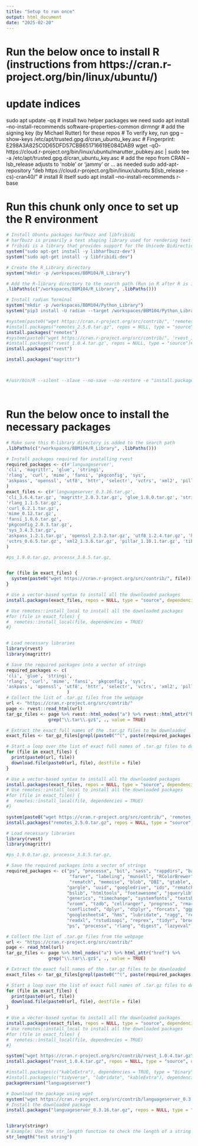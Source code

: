 ```yaml
---
title: "Setup to run once" 
output: html_document
date: "2025-02-20"
---
```


# Run the below once to install R (instructions from https://cran.r-project.org/bin/linux/ubuntu/)
# update indices
sudo apt update -qq
# install two helper packages we need
sudo apt install --no-install-recommends software-properties-common dirmngr
# add the signing key (by Michael Rutter) for these repos
# To verify key, run gpg --show-keys /etc/apt/trusted.gpg.d/cran_ubuntu_key.asc 
# Fingerprint: E298A3A825C0D65DFD57CBB651716619E084DAB9
wget -qO- https://cloud.r-project.org/bin/linux/ubuntu/marutter_pubkey.asc | sudo tee -a /etc/apt/trusted.gpg.d/cran_ubuntu_key.asc
# add the repo from CRAN -- lsb_release adjusts to 'noble' or 'jammy' or ... as needed
sudo add-apt-repository "deb https://cloud.r-project.org/bin/linux/ubuntu $(lsb_release -cs)-cran40/"
# install R itself
sudo apt install --no-install-recommends r-base


# Run this chunk **only once** to set up the R environment
```r
# Install Ubuntu packages harfbuzz and libfribidi
# harfbuzz is primarily a text shaping library used for rendering text
# fribidi is a library that provides support for the Unicode Bidirectional Algorithm (Bidi)
system("sudo apt-get install -y libharfbuzz-dev")
system("sudo apt-get install -y libfribidi-dev")

# Create the R_Library directory
system("mkdir -p /workspaces/BBM104/R_Library")

# Add the R-library directory to the search path (Run in R after R is installed but before any R library is installed)
.libPaths(c("/workspaces/BBM104/R_Library", .libPaths()))

# Install radian Terminal
system("mkdir -p /workspaces/BBM104/Python_Library")
system("pip3 install -U radian --target /workspaces/BBM104/Python_Library")

#system(paste0("wget https://cran.r-project.org/src/contrib/", 'remotes_2.5.0.tar.gz'))
#install.packages("remotes_2.5.0.tar.gz", repos = NULL, type = "source")#, dependencies = TRUE)
install.packages("remotes")
#system(paste0("wget https://cran.r-project.org/src/contrib/", 'rvest_1.0.4.tar.gz'))
#install.packages('rvest_1.0.4.tar.gz', repos = NULL, type = "source")#, dependencies = TRUE)
install.packages("rvest")

install.packages("magrittr")



#/usr/bin/R --silent --slave --no-save --no-restore -e "install.packages('languageserver', repos='https://cloud.r-project.org/',lib='/workspaces/BBM104/R_Library')"




```


# Run the below once to install the necessary packages
```r

# Make sure this R-library directory is added to the search path
.libPaths(c("/workspaces/BBM104/R_Library", .libPaths()))

# Install packages required for installing rvest
required_packages <- c(#'languageserver', 
'cli', 'magrittr', 'glue', 'stringi', 
'rlang', 'curl', 'mime', 'fansi', 'pkgconfig', 'sys',
'askpass', 'openssl', 'utf8', 'httr', 'selectr', 'vctrs', 'xml2', 'pillar', 'tibble'
)
exact_files <- c(#'languageserver_0.3.16.tar.gz', 
'cli_3.6.4.tar.gz', 'magrittr_2.0.3.tar.gz', 'glue_1.8.0.tar.gz', 'stringi_1.8.4.tar.gz',
'rlang_1.1.5.tar.gz',
'curl_6.2.1.tar.gz', 
'mime_0.12.tar.gz', 
'fansi_1.0.6.tar.gz',  
'pkgconfig_2.0.3.tar.gz', 
'sys_3.4.3.tar.gz',
'askpass_1.2.1.tar.gz', 'openssl_2.3.2.tar.gz', 'utf8_1.2.4.tar.gz', 'httr_1.4.7.tar.gz', 'selectr_0.4-2.tar.gz',
'vctrs_0.6.5.tar.gz', 'xml2_1.3.6.tar.gz', 'pillar_1.10.1.tar.gz', 'tibble_3.2.1.tar.gz' 
)

#ps_1.9.0.tar.gz, processx_3.8.5.tar.gz,


for (file in exact_files) {
  system(paste0("wget https://cran.r-project.org/src/contrib/", file))
}

# Use a vector-based syntax to install all the downloaded packages
install.packages(exact_files, repos = NULL, type = "source", dependencies = TRUE)

# Use remotes::install_local to install all the downloaded packages
#for (file in exact_files) {
#  remotes::install_local(file, dependencies = TRUE)
#}

```


```r


```






```r

# Load necessary libraries
library(rvest) 
library(magrittr) 

# Save the required packages into a vector of strings
required_packages <- c(
'cli', 'glue', 'stringi', 
'rlang', 'curl', 'mime', 'fansi', 'pkgconfig', 'sys',
'askpass', 'openssl', 'utf8', 'httr', 'selectr', 'vctrs', 'xml2', 'pillar', 'tibble'
                       )
# Collect the list of .tar.gz files from the webpage
url <- "https://cran.r-project.org/src/contrib/"
page <- rvest::read_html(url)
tar_gz_files <- page %>% rvest::html_nodes("a") %>% rvest::html_attr("href") %>% 
                grep("\\.tar\\.gz$", ., value = TRUE)

# Extract the exact full names of the .tar.gz files to be downloaded
exact_files <- tar_gz_files[grepl(paste0("^(", paste(required_packages, collapse = "|"), ")_.*\\.tar\\.gz$"), basename(tar_gz_files))]

# Start a loop over the list of exact full names of .tar.gz files to download all the files
for (file in exact_files) {
  print(paste0(url, file))
  download.file(paste0(url, file), destfile = file)
}

# Use a vector-based syntax to install all the downloaded packages
install.packages(exact_files, repos = NULL, type = "source", dependencies = TRUE)
# Use remotes::install_local to install all the downloaded packages
#for (file in exact_files) {
#  remotes::install_local(file, dependencies = TRUE)
#}


```


```r
system(paste0("wget https://cran.r-project.org/src/contrib/", 'remotes_2.5.0.tar.gz'))
install.packages("remotes_2.5.0.tar.gz", repos = NULL, type = "source", dependencies = TRUE)
```


```r
# Load necessary libraries
library(rvest) 
library(magrittr) 

#ps_1.9.0.tar.gz, processx_3.8.5.tar.gz,

# Save the required packages into a vector of strings
required_packages <- c("ps", "processx", "bit", "sass", "rappdirs", "base64enc", "fastmap", "cachem", 
                        "farver", "labeling", "munsell", "RColorBrewer", "viridisLite", "bit64",
                        "rematch", "memoise", "blob", "DBI", "gtable", "isoband", "scales",
                       "gargle", "uuid", "googledrive", "ids", "rematch2", "prettyunits",
                       "bslib", "htmltools", "fontawesome", "jquerylib", "tinytex", "bit64", "progress",
                       "generics", "timechange", "systemfonts", "textshaping", "clipr", "crayon", 
                       "vroom", "tzdb", "cellranger", "progress", "rmarkdown", "data.table", "tidyselect",
                       "conflicted", "dplyr", "dtplyr", "forcats", "ggplot2", "googledrive", 
                       "googlesheets4", "hms", "lubridate", "ragg", "readr", "haven", 
                       "readxl", "rstudioapi", "reprex", "tidyr", "broom", "dbplyr", "modelr",
                       "ps", "processx", "rlang", "digest", "lazyeval", "languageserver")

# Collect the list of .tar.gz files from the webpage
url <- "https://cran.r-project.org/src/contrib/"
page <- read_html(url)
tar_gz_files <- page %>% html_nodes("a") %>% html_attr("href") %>% 
                grep("\\.tar\\.gz$", ., value = TRUE)

# Extract the exact full names of the .tar.gz files to be downloaded
exact_files <- tar_gz_files[grepl(paste0("^(", paste(required_packages, collapse = "|"), ")_.*\\.tar\\.gz$"), basename(tar_gz_files))]

# Start a loop over the list of exact full names of .tar.gz files to download all the files
for (file in exact_files) {
  print(paste0(url, file))
  download.file(paste0(url, file), destfile = file)
}

# Use a vector-based syntax to install all the downloaded packages
install.packages(exact_files, repos = NULL, type = "source", dependencies = TRUE)
# Use remotes::install_local to install all the downloaded packages
#for (file in exact_files) {
#  remotes::install_local(file, dependencies = TRUE)
#}

```


```r
system("wget https://cran.r-project.org/src/contrib/rvest_1.0.4.tar.gz")
install.packages("rvest_1.0.4.tar.gz", repos = NULL, type = "source", dependencies = TRUE)

```

```r
#install.packages(c("kableExtra"), dependencies = TRUE, type = "binary")
#install.packages(c("tidyverse", "lubridate", "kableExtra"), dependencies = TRUE)
packageVersion("languageserver")
```

```r
# Download the package using wget
system("wget https://cran.r-project.org/src/contrib/languageserver_0.3.16.tar.gz")
# Install the downloaded package
install.packages("languageserver_0.3.16.tar.gz", repos = NULL, type = "source", dependencies = TRUE)



```



```r
library(stringr)
# Example: Use the str_length function to check the length of a string
str_length("test string")

```
